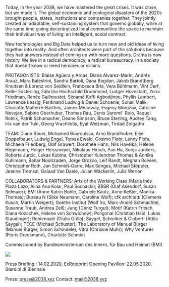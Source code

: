 <MainVideo vimeoId="370256053"/>

<p>
Today, in the year 2038, we have mastered the great crises. It was close, but we made it. The global economic and ecological disasters of the 2020s brought people, states, institutions and companies together. They jointly created an adaptable, self-sustaining system that governs globally, while at the same time giving decentralized local communities the space to maintain their individual way of living: an intelligent, social contract.
</p>

<p>
New technologies and Big Data helped us to turn new and old ideas of living together into reality. And often architects were part of the solutions because they had answers instead of coming up with more questions. Drama is now history. We live in a radical democracy, a radical bureaucracy. In a society that doesn't know or need heroines or villains.
</p>

<Countdown dateUTC="2020-05-23-23-00">
  <iCal />
</Countdown>  
<Accordion head="WITH">
  <p>
    PROTAGONISTS: Blaise Agüera y Arcas, Diana Alvarez-Marin, Andrés Arauz, Mara Balestrini, Sandra Bartoli, Oana Bogdan, Jakob Brandtberg Knudsen & Lorenz von Seidlein, Francesca Bria, Vera Bühlmann, Vint Cerf, Keller Easterling, Fabrizio Hochschild Drummond, Ludger Hovestadt, Yona Friedman, Renée Gailhoustet, Sénamé Koffi Agbodjinou, Phyllis Lambert, Lawrence Lessig, Ferdinand Ludwig & Daniel Schoenle, Suhail Malik, Charlotte Malterre-Barthes, James Meadway, Evgeny Morozov, Caroline Nevejan, Sabine Oberhuber, Thomas Rau, Denis ‘Jaromil' Roio, Raquel Rolnik, Patrik Schumacher, Deane Simpson, Bruce Sterling, Audrey Tang, Iris van der Tuin, Georg Vrachliotis, Eyal Weizman, Tirdad Zolgadhr
  </p>
  <p>
    TEAM: Diann Bauer, Mohamed Bourouissa, Arno Brandlhuber, Elke Doppelbauer, Ludwig Engel, Tomas Ewald, Cosimo Flohr, Lenny Flohr, Michaela Friedberg, Olaf Grawert, Dorothee Hahn, Nils Havelka, Helene Hegemann, Holger Heissmeyer, Nikolaus Hirsch, Pan Hu, Sonja Junkers, Roberta Jurcic, Lukas Kubina, Christopher Kulendran Thomas & Annika Kuhlmann, Bahar Noorizadeh, Jorge Orozco, Leif Randt, Meghan Rolvien, Christopher Roth, Jan Schmidt-Garre, Max Senges, Michael Stöppler, Jeanne Tremsal, Galaad Van Daele, Julian Wäckerlin, Julia Werlen
  </p>
  <p>
    COLLABORATORS & PARTNERS: Arts of the Working Class (María Inés Plaza Lazo, Alina Ana Kolar, Paul Sochacki); BBSR (Olaf Asendorf, Susan Selmaier); BMI (Anne Katrin Bohle, Gabriele Kautz, Anne Keßler, Monika Thomas); Bureau N (Silke Neumann, Caroline Wolf); cfk architetti (Clemens Kusch, Martin Weigert); Goethe Institut (Wolf Iro, Marc-André Schmachtel, Susanne Traub, Andrea Zell); Jung (Deniz Turgut); Motif (Katrin Fritsch, Diana Kozachek, Helene von Schwichow); Poligonal (Christian Haid, Lukas Staudinger); Rebiennale (Giulio Grillo); Saygel, Schreiber & Gioberti (Attila Saygel); TECE (Michael Schuster); The Laboratory of Manuel Bürger (Manuel Bürger, Simon Schindele); Vitra (Chrissie Muhr); Why Ventures (Floris Dreesmann), Charlotte Schmidt
  </p>
  <p>
    Commissioned by Bundesministerium des Innern, für Bau und Heimat (BMI)
  </p>
  <img src="/logos.png" style={{ marginTop: "-15px", marginLeft: "25px", paddingBottom: "32px"}}/>
</Accordion>

Press Briefing : 14.02.2020, ExRotaprint
Opening Pavillon: 22.05.2020, Giardini di&nbsp;Biennale 

Press: press@2038.xyz
Contact: mail@2038.xyz  

<ImpLink text="IMP." />

<LargeSpacer />